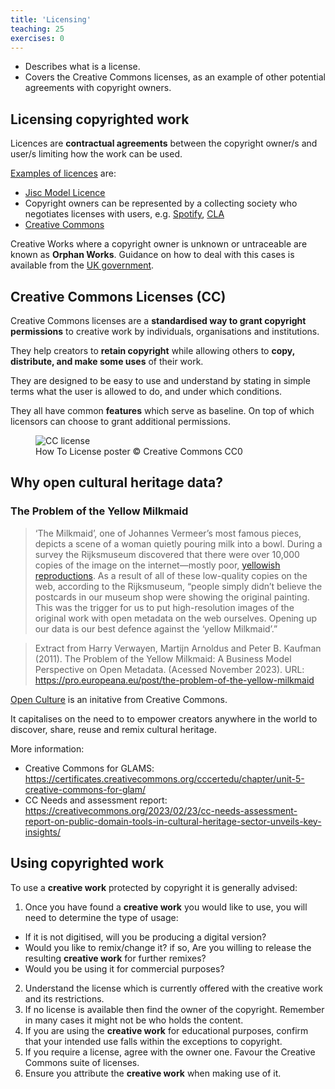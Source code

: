 ```yaml
---
title: 'Licensing'
teaching: 25
exercises: 0
---
```



::::: questions

- Describes what is a license.
- Covers the Creative Commons licenses, as an example
of other potential agreements with copyright owners.

::::: 

## Licensing copyrighted work
Licences are **contractual agreements** between the 
copyright owner/s and user/s limiting how the work can be used. 

[Examples of licences](https://www.jisc.ac.uk/guides/copyright-law/licences) are:

- [Jisc Model Licence](https://subscriptionsmanager.jisc.ac.uk/about/jisc-model-licence)
- Copyright owners can be represented by a collecting society who
negotiates licenses with users, e.g. [Spotify](https://www.spotify.com/uk/legal/spotify-for-artists-terms-and-conditions/), [CLA](https://www.cla.co.uk)
- [Creative Commons](https://creativecommons.org/share-your-work/cclicenses/)

Creative Works where a copyright owner is unknown or untraceable are known
as **Orphan Works**. Guidance on how to deal with this cases is available from the
[UK government](https://www.gov.uk/guidance/copyright-orphan-works).



## Creative Commons Licenses (CC)

Creative Commons licenses are a **standardised way to grant copyright permissions** 
to creative work by individuals, 
organisations and institutions.

They  help creators to **retain copyright** 
while allowing others to **copy, distribute, and make some uses** 
of their work.

They are designed to be easy to use and understand by stating
in simple terms what the user is allowed to do, and under
which conditions.

They all have common **features** which serve as baseline. 
On top of which licensors can choose to grant additional permissions.


![How To License poster &copy; Creative Commons CC0](fig/Creativecommons-how-to-license-poster_eng.png){alt='CC license'}

## Why open cultural heritage data?

### The Problem of the Yellow Milkmaid

>‘The Milkmaid’, one of Johannes Vermeer's most famous pieces, depicts a
scene of a woman quietly pouring milk into a bowl. During a survey the
Rijksmuseum discovered that there were over 10,000 copies of the image on
the internet—mostly poor, [yellowish reproductions](https://www.google.com/search?q=milk+maid+vermeer). As a result of all of these 
low-quality copies on the web, according to the Rijksmuseum, "people simply
didn't believe the postcards in our museum shop were showing the original
painting. This was the trigger for us to put high-resolution images of the
original work with open metadata on the web ourselves. Opening up our data
is our best defence against the ‘yellow Milkmaid’."

> Extract from Harry Verwayen, Martijn Arnoldus and Peter B. Kaufman (2011).
The Problem of the Yellow Milkmaid: A Business Model Perspective on Open Metadata.
(Acessed November 2023). URL: [https://pro.europeana.eu/post/the-problem-of-the-yellow-milkmaid](https://pro.europeana.eu/post/the-problem-of-the-yellow-milkmaid)

[Open Culture](https://creativecommons.org/about/arts-culture/) is an initative
from Creative Commons. 

It capitalises on the need to to empower creators anywhere in 
the world to discover, share, reuse and remix cultural heritage. 

More information:

- Creative Commons for GLAMS: [https://certificates.creativecommons.org/cccertedu/chapter/unit-5-creative-commons-for-glam/](https://certificates.creativecommons.org/cccertedu/chapter/unit-5-creative-commons-for-glam/)
- CC Needs and assessment report:
[https://creativecommons.org/2023/02/23/cc-needs-assessment-report-on-public-domain-tools-in-cultural-heritage-sector-unveils-key-insights/](https://creativecommons.org/2023/02/23/cc-needs-assessment-report-on-public-domain-tools-in-cultural-heritage-sector-unveils-key-insights/)

:::::::::: keypoints
## Using copyrighted work

To use a **creative work** protected by copyright 
it is generally advised:

1. Once you have found a **creative work** you would like
to use, you will need to determine the type of usage:
  - If it is not digitised, will you be producing
  a digital version?
  - Would you like to remix/change it? if so, Are you willing 
  to release the resulting **creative work** for further remixes?
  - Would you be using it for commercial purposes?
2. Understand the license which is currently offered with
the creative work and its restrictions.
3. If no license is available then find the owner of the copyright. 
Remember in many cases it might not be who holds the content.
4. If you are using the **creative work** for educational purposes,
confirm that your intended use falls within the exceptions to copyright.
5. If you require a license, agree with the owner one. Favour
the Creative Commons suite of licenses.
6. Ensure you attribute the **creative work** when making use of it.

::::::::::

